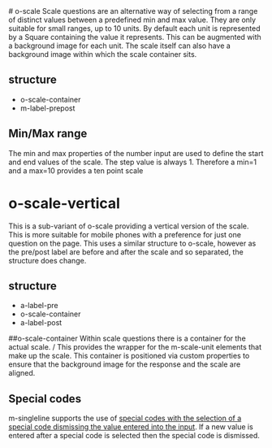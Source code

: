 
<Meta of={ScaleStories} title="Organisms/scale" />
# o-scale
Scale questions are an alternative way of selecting from a range of distinct values between a predefined min and max value.  They are only suitable for small ranges, up to 10 units.  By default each unit is represented by a Square containing the value it represents.  This can be augmented with a background image for each unit.
The scale itself can also have a background image within which the scale container sits.

## structure
- o-scale-container
- m-label-prepost

<Canvas of={ScaleStories.TenPoint} />
<Controls of={ScaleStories.TenPoint} />

## Min/Max range
The min and max properties of the number input are used to define the start and end values of the scale. The step value is always 1.
Therefore a min=1 and a max=10 provides a ten point scale

# o-scale-vertical
This is a sub-variant of o-scale providing a vertical version of the scale.  This is more suitable for mobile phones with a preference for just one question on the page.
This uses a similar structure to o-scale, however as the pre/post label are before and after the scale and so separated, the structure does change. 

## structure
- a-label-pre
- o-scale-container
- a-label-post

<Canvas of={ScaleStories.OScaleVertical} />
<Controls of={ScaleStories.OScaleVertical} />

##o-scale-container
Within scale questions there is a container for the actual scale. /
This provides the wrapper for the m-scale-unit elements that make up the scale.  This container is positioned via custom properties to ensure that the background image for the response and the scale are aligned.

<Canvas of={ScaleContainerStories.OScaleContainer} />
<Controls of={ScaleContainerStories.OScaleContainer} />


## Special codes
m-singleline supports the use of [special codes with the selection of a special code dismissing the value entered into the input](?path=/docs/templates-open-ends-t-singleline-special-codes--docs).  If a new value is entered after a special code is selected then the special code is dismissed.
